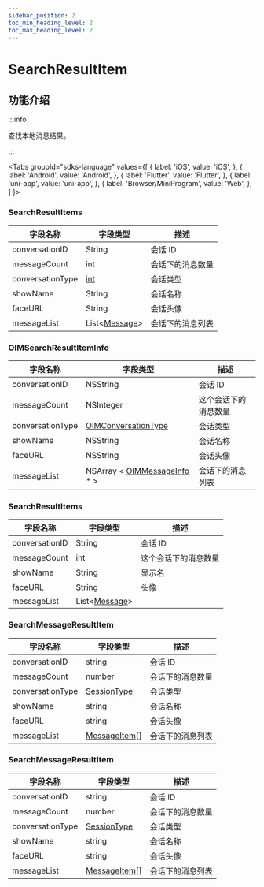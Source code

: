 ```yaml
---
sidebar_position: 2
toc_min_heading_level: 2
toc_max_heading_level: 2
---
```


# SearchResultItem

## 功能介绍

:::info

查找本地消息结果。

:::

<Tabs
groupId="sdks-language"
values={[
{ label: 'iOS', value: 'iOS', },
{ label: 'Android', value: 'Android', },
{ label: 'Flutter', value: 'Flutter', },
{ label: 'uni-app', value: 'uni-app', },
{ label: 'Browser/MiniProgram', value: 'Web', },
]
}>

<TabItem value="Flutter">

### SearchResultItems

| 字段名称         | 字段类型                                                 | 描述                                                             |
| ---------------- | -------------------------------------------------------- | ---------------------------------------------------------------- |
| conversationID   | String                                                   | 会话 ID                                                          |
| messageCount     | int                                                      | 会话下的消息数量                                             |
| conversationType | [int](docs/sdks/enum/conversationType.mdx)                                                      | 会话类型  |
| showName         | String                                                   | 会话名称                                                           |
| faceURL          | String                                                   | 会话头像                                                             |
| messageList      | List<[Message](docs/sdks/class/message/messageInfo.mdx)> |  会话下的消息列表                                                                |

</TabItem>

<TabItem value="iOS">

### OIMSearchResultItemInfo

| 字段名称         | 字段类型                                                                 | 描述                 |
| ---------------- | ------------------------------------------------------------------------ | -------------------- |
| conversationID   | NSString                                                                 | 会话 ID              |
| messageCount     | NSInteger                                                                | 这个会话下的消息数量 |
| conversationType | [OIMConversationType](docs/sdks/enum/conversationType.mdx)               | 会话类型                     |
| showName         | NSString                                                                 | 会话名称                     |
| faceURL          | NSString                                                                 |  会话头像                    |
| messageList      | NSArray < [OIMMessageInfo](docs/sdks/class/message/messageInfo.mdx) \* > | 会话下的消息列表                     |

</TabItem>

<TabItem value="Android">

### SearchResultItems

| 字段名称         | 字段类型                                                 | 描述                                                             |
| ---------------- | -------------------------------------------------------- | ---------------------------------------------------------------- |
| conversationID   | String                                                   | 会话 ID                                                          |
| messageCount     | int                                                      | 这个会话下的消息数量                                             |
| showName         | String                                                   | 显示名                                                           |
| faceURL          | String                                                   | 头像                                                             |
| messageList      | List<[Message](docs/sdks/class/message/messageInfo.mdx)> |

</TabItem>

<TabItem value="Web">

### SearchMessageResultItem

| 字段名称         | 字段类型                                                 | 描述             |
| ---------------- | -------------------------------------------------------- | ---------------- |
| conversationID   | string                                                   | 会话 ID          |
| messageCount     | number                                                   | 会话下的消息数量 |
| conversationType | [SessionType](docs/sdks/enum/conversationType.mdx)       | 会话类型         |
| showName         | string                                                   | 会话名称         |
| faceURL          | string                                                   | 会话头像         |
| messageList      | [MessageItem](docs/sdks/class/message/messageInfo.mdx)[] | 会话下的消息列表 |

</TabItem>

<TabItem value="uni-app">

### SearchMessageResultItem

| 字段名称         | 字段类型                                                 | 描述             |
| ---------------- | -------------------------------------------------------- | ---------------- |
| conversationID   | string                                                   | 会话 ID          |
| messageCount     | number                                                   | 会话下的消息数量 |
| conversationType | [SessionType](docs/sdks/enum/conversationType.mdx)       | 会话类型         |
| showName         | string                                                   | 会话名称         |
| faceURL          | string                                                   | 会话头像         |
| messageList      | [MessageItem](docs/sdks/class/message/messageInfo.mdx)[] | 会话下的消息列表 |

</TabItem>

</Tabs>
